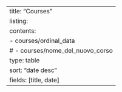 ---
title: "Courses"
listing:
  contents:
    - courses/ordinal_data
    # - courses/nome_del_nuovo_corso
  type: table
  sort: "date desc"
  fields: [title, date]
---